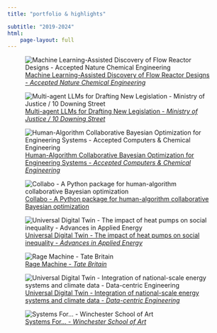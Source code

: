```yaml
---
title: "portfolio & highlights"

subtitle: "2019-2024"
html: 
    page-layout: full
---
```


::: {layout-ncol=3}

![[Machine Learning-Assisted Discovery of Flow Reactor Designs - _Accepted Nature Chemical Engineering_](https://arxiv.org/abs/2308.08841)](portfolio_images/nature_one.png)

![[Multi-agent LLMs for Drafting New Legislation - _Ministry of Justice / 10 Downing Street_ ](https://sav.phd/posts/legislation/)](portfolio_images/legis.png)

![[Human-Algorithm Collaborative Bayesian Optimization for Engineering Systems - _Accepted Computers & Chemical Engineering_](https://arxiv.org/abs/2404.10949)](portfolio_images/overview_figure.png)

![[Collabo - A Python package for human-algorithm collaborative Bayesian optimization](https://github.com/trsav/collabo)](portfolio_images/collabo.png)

![[Universal Digital Twin - The impact of heat pumps on social inequality - _Advances in Applied Energy_](https://www.sciencedirect.com/science/article/pii/S2666792421000718)](portfolio_images/graphical_abstract_hp.png)


![[Rage Machine - _Tate Britain_](https://sav.phd/posts/outsmarted/)](portfolio_images/rage_machine.png)

![[Universal Digital Twin - Integration of national-scale energy systems and climate data - _Data-centric Engineering_](https://www.cambridge.org/core/services/aop-cambridge-core/content/view/EEBFDF0787319FC1A858BD3718F2B7A9/S2632673622000223a.pdf/universal_digital_twin_integration_of_nationalscale_energy_systems_and_climate_data.pdf)](portfolio_images/graphical_abstract.png)



![[Systems For... - _Winchester School of Art_](https://sav.phd/posts/systems_for/)](portfolio_images/grid.png)

:::